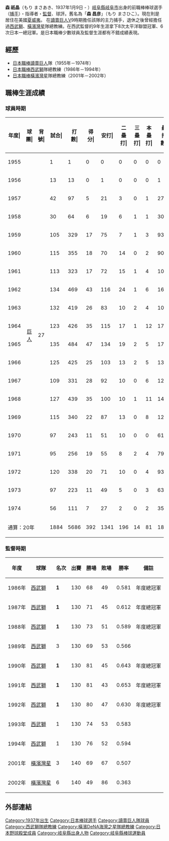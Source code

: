 '''森 祇晶'''（もり まさあき、1937年1月9日 - ）[[岐阜縣|岐阜縣]][[岐阜市|岐阜市]]出身的前職棒棒球選手（[[捕手|捕手]]）・指導者・[[監督|監督]]、球評。舊名為「'''森 昌彦'''」（もり まさひこ）。現在則是居住在美國[[夏威夷|夏威夷]]。
在[[讀賣巨人|讀賣巨人]]V9時期擔任該隊的主力捕手，退休之後曾經擔任過[[西武獅|西武獅]]、[[橫濱灣星|橫濱灣星]]隊總教練。在西武監督的9年生涯拿下8次太平洋聯盟冠軍、6次日本一總冠軍。是日本職棒少數球員及監督生涯都有不錯成績表現。

==經歷==
*[[日本職棒|日本職棒]][[讀賣巨人|讀賣巨人]]隊（1955年－1974年）
*[[日本職棒|日本職棒]][[西武獅|西武獅]]隊總教練（1986年－1994年）
*[[日本職棒|日本職棒]][[橫濱灣星|橫濱灣星]]隊總教練（2001年－2002年）

==職棒生涯成績==

===球員時期===
{| class="wikitable" style="text-align:right; font-size:small"
|-bgcolor="#efefef"
!年度|!!球團|!!背號|!!試合|!!打<br>數|!!得分|!!安打|!!二<br>壘<br>打|!!三<br>壘<br>打|!!本<br>壘<br>打|!!壘<br>打<br>數|!!打點|!!盜壘|!!盜<br>壘<br>刺|!!觸擊|!!犧<br>牲<br>打|!!保送|!!觸身|!!三振|!!雙殺|!!打<br>擊<br>率|!!長<br>打<br>率|!!上<br>壘<br>率|!!OPS
|-
|1955||rowspan="20" style="text-align:center;"|[[讀賣巨人|巨人]]||rowspan="20" style="text-align:center;"|27||1||1||0||0||0||0||0||0||0||0||0||0||0||0||0||0||0||.000||.000||.000||.000
|-
|1956||13||13||0||1||0||0||0||1||0||0||0||0||0||0||1||6||0||.077||.077||.132||.220
|-
|1957||42||97||5||21||3||0||1||27||12||1||0||1||0||7||0||20||1||.216||.278||.269||.547
|-
|1958||30||64||6||19||6||1||1||30||6||0||1||0||0||2||0||17||2||.297||.469||.318||.787
|-
|1959||105||329||17||75||7||1||3||93||26||5||0||3||2||28||1||52||8||.228||.283||.291||.574
|-
|1960||115||355||18||70||14||0||2||90||18||5||2||6||3||20||0||46||11||.197||.254||.240||.494
|-
|1961||113||323||17||72||15||1||4||101||29||0||4||1||1||17||2||24||6||.223||.313||.266||.579
|-
|1962||134||469||43||116||24||1||6||160||44||4||6||3||2||32||2||35||15||.247||.341||.298||.639
|-
|1963||132||419||26||83||10||2||4||109||38||3||0||2||4||27||0||30||11||.198||.260||.247||.507
|-
|1964||123||426||35||115||17||1||12||170||65||1||1||3||2||27||1||22||8||.270||.399||.315||.714
|-
|1965||135||484||47||134||19||2||5||172||58||2||0||3||3||19||2||25||18||.277||.355||.307||.662
|-
|1966||125||425||25||103||13||2||5||135||62||1||1||3||4||21||1||19||12||.242||.318||.280||.598
|-
|1967||109||331||28||92||10||0||6||120||31||3||0||1||3||22||3||22||11||.278||.363||.329||.692
|-
|1968||127||439||35||100||10||1||11||145||46||2||2||3||2||21||3||31||15||.228||.330||.268||.598
|-
|1969||115||340||22||87||13||0||8||124||39||0||1||1||2||26||3||29||11||.256||.365||.314||.679
|-
|1970||97||243||11||51||10||0||0||61||15||0||3||1||4||23||1||21||8||.210||.251||.281||.532
|-
|1971||95||256||19||55||8||2||4||79||22||1||1||1||2||26||0||28||8||.215||.309||.287||.596
|-
|1972||120||338||20||71||10||0||4||93||33||0||0||0||3||26||5||27||13||.210||.275||.276||.551
|-
|1973||97||223||11||49||5||0||3||63||19||1||0||2||1||14||1||10||7||.220||.283||.269||.552
|-
|1974||56||111||7||27||2||0||2||35||19||0||1||0||2||5||0||5||6||.243||.315||.276||.591
|-
!colspan="3"|通算：20年
|1884||5686||392||1341||196||14||81||1808||582||29||23||34||40||363||26||469||171||.236||.318||.285||.603
|}

===監督時期===
{|Border=1 WIDTH=800PX
|- align=center
!年度!!球隊!!名次!!出賽!!勝場!!敗場!!勝率!!備註
|- align=center
|1986年||[[西武獅|西武獅]]||'''1'''||130||68||49||0.581||年度總冠軍
|- align=center
|1987年||[[西武獅|西武獅]]||'''1'''||130||71||45||0.612||年度總冠軍
|- align=center
|1988年||[[西武獅|西武獅]]||'''1'''||130||73||51||0.589||年度總冠軍
|- align=center
|1989年||[[西武獅|西武獅]]||3||130||69||53||0.566||
|- align=center
|1990年||[[西武獅|西武獅]]||'''1'''||130||81||45||0.643||年度總冠軍
|- align=center
|1991年||[[西武獅|西武獅]]||'''1'''||130||81||43||0.653||年度總冠軍
|- align=center
|1992年||[[西武獅|西武獅]]||'''1'''||130||80||47||0.630||年度總冠軍
|- align=center
|1993年||[[西武獅|西武獅]]||1||130||74||53||0.583||
|- align=center
|1994年||[[西武獅|西武獅]]||1||130||76||52||0.594||
|- align=center
|2001年||[[橫濱灣星|橫濱灣星]]||3||140||69||67||0.507||
|- align=center
|2002年||[[橫濱灣星|橫濱灣星]]||6||140||49||86||0.363||
|}

==外部連結==
{{start box}}
{{s-before|[[廣岡達朗|廣岡達朗]]}}
{{s-title|[[西武獅|西武獅]]隊總教練|1986年－1994年}}
{{s-after|[[東尾修|東尾修]]}}
{{s-before|[[権藤博|権藤博]]}}
{{s-title|[[橫濱灣星|橫濱灣星]]隊總教練|2001年－2002年季中}}
{{s-after|[[黑江透修|黑江透修]]}}
{{end box}}
{{台灣棒球維基館}}

{{日本大賽歴任冠軍監督}}
{{正力松太郎獎}}
{{日本職棒年度最有價值球員}}
{{中央聯盟最佳九人 (捕手)}}
{{讀賣巨人歴代4棒打者}}

{{DEFAULTSORT:Mori Masaaki}}
[[Category:1937年出生|Category:1937年出生]]
[[Category:日本棒球選手|Category:日本棒球選手]]
[[Category:讀賣巨人隊球員|Category:讀賣巨人隊球員]]
[[Category:西武獅隊總教練|Category:西武獅隊總教練]]
[[Category:橫濱DeNA海灣之星隊總教練|Category:橫濱DeNA海灣之星隊總教練]]
[[Category:日本野球殿堂成員|Category:日本野球殿堂成員]]
[[Category:岐阜縣出身人物|Category:岐阜縣出身人物]]
[[Category:岐阜縣棒球運動員|Category:岐阜縣棒球運動員]]